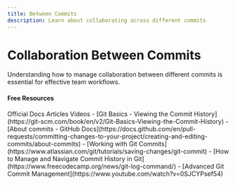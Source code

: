 ```yaml
---
title: Between Commits
description: Learn about collaborating across different commits
---
```

# Collaboration Between Commits

Understanding how to manage collaboration between different commits is essential for effective team workflows.

#### Free Resources

<Tabs defaultValue="official">
<TabsList>
<TabsTrigger value="official">Official Docs</TabsTrigger>
<TabsTrigger value="article">Articles</TabsTrigger>
<TabsTrigger value="video">Videos</TabsTrigger>
</TabsList>

<TabsContent value="official">
<Note type="note" title="official">
- [Git Basics - Viewing the Commit History](https://git-scm.com/book/en/v2/Git-Basics-Viewing-the-Commit-History)
- [About commits - GitHub Docs](https://docs.github.com/en/pull-requests/committing-changes-to-your-project/creating-and-editing-commits/about-commits)
</Note>
</TabsContent>
<TabsContent value="article">
<Note type="note" title="article">
- [Working with Git Commits](https://www.atlassian.com/git/tutorials/saving-changes/git-commit)
- [How to Manage and Navigate Commit History in Git](https://www.freecodecamp.org/news/git-log-command/)
</Note>
</TabsContent>
<TabsContent value="video">
<Note type="note" title="video">
- [Advanced Git Commit Management](https://www.youtube.com/watch?v=0SJCYPsef54)
</Note>
</TabsContent>
</Tabs>

